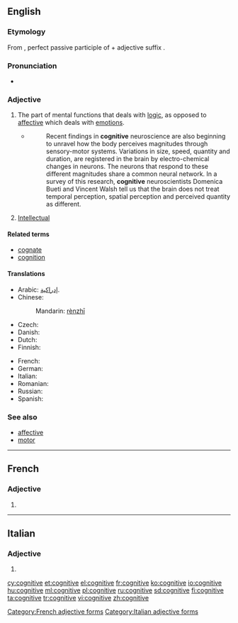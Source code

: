 ==English==

===Etymology===
From {{etyl|la|en}} {{term|cognitus||lang=la}}, perfect passive participle of {{term|cognosco||I know|lang=la}} + adjective suffix {{term|-ivus||lang=la}}.

===Pronunciation===
* {{a|RP}} {{IPA|/ˈkɒgnɪtɪv/|lang=en}}

===Adjective===
{{en-adj}}

# The part of mental functions that deals with [[logic]], as opposed to [[affective]] which deals with [[emotion]]s.
#* {{quote-web
    | date = 2013-07-09
    | author = Joselle DiNunzio Kehoe
    | title = Cognition, brains and Riemann
    | site = plus.maths.org
    | url = http://plus.maths.org/content/cognition-brains-and-riemann
    | accessdate = 2013-09-08
}}
#*: Recent findings in '''cognitive''' neuroscience are also beginning to unravel how the body perceives magnitudes through sensory-motor systems. Variations in size, speed, quantity and duration, are registered in the brain by electro-chemical changes in neurons. The neurons that respond to these different magnitudes share a common neural network. In a survey of this research, '''cognitive''' neuroscientists Domenica Bueti and Vincent Walsh tell us that the brain does not treat temporal perception, spatial perception and perceived quantity as different.
# [[intellectual|Intellectual]]

====Related terms====
* [[cognate]]
* [[cognition]]

====Translations====
{{trans-top|mental functions}}
* Arabic: [[إدراكية]].
* Chinese: {{zh-ts|認知|认知}}
*: Mandarin: [[rèn]][[ zhī]]
* Czech: {{t+|cs|kognitivní}}
* Danish: {{t|da|kognitiv}}
* Dutch: {{t+|nl|cognitief}}
* Finnish: {{t|fi|kognitiivinen}}
{{trans-mid}}
* French: {{t+|fr|cognitif}}
* German: {{t+|de|kognitiv}}
* Italian: {{t|it|cognitivo}}
* Romanian: {{t+|ro|cognitiv}}
* Russian: {{t+|ru|когнитивный}}
* Spanish: {{t+|es|cognitivo}}
{{trans-bottom}}

===See also===
* [[affective]]
* [[motor]]

----

==French==

===Adjective===
{{head|fr|g=f}}

# {{feminine of|cognitif|lang=fr}}

[[Category:French adjective forms]]

----

==Italian==

===Adjective===
{{head|it}} {{f}}

# {{form of|Feminine plural form|cognitivo|lang=it}}

[[Category:Italian adjective forms]]

[[cy:cognitive]]
[[et:cognitive]]
[[el:cognitive]]
[[fr:cognitive]]
[[ko:cognitive]]
[[io:cognitive]]
[[hu:cognitive]]
[[ml:cognitive]]
[[pl:cognitive]]
[[ru:cognitive]]
[[sd:cognitive]]
[[fi:cognitive]]
[[ta:cognitive]]
[[tr:cognitive]]
[[vi:cognitive]]
[[zh:cognitive]]